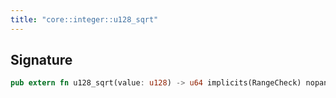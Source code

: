 ```yaml
---
title: "core::integer::u128_sqrt"
---
```






## Signature

```rust
pub extern fn u128_sqrt(value: u128) -> u64 implicits(RangeCheck) nopanic;
```



